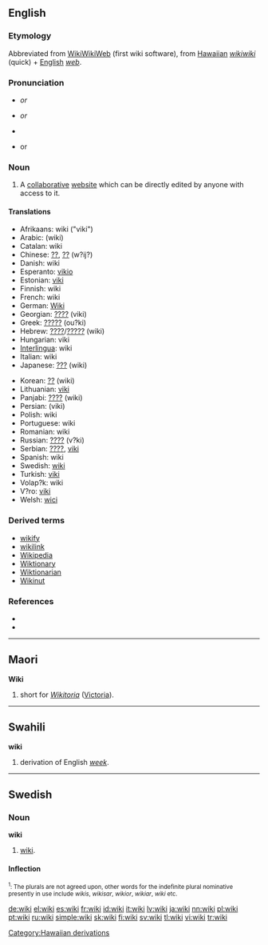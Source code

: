 {{was wotd|2006|December|31}}
==English==

===Etymology===
Abbreviated from [[w:WikiWikiWeb|WikiWikiWeb]] (first wiki software), from [[Hawaiian]] ''[[wikiwiki]]'' (quick) + [[English]] ''[[web]]''.

===Pronunciation===
* {{IPA|/ˈwɪ.ki/}} ''or'' {{IPAchar|/ˈwi.ki/}}
* {{AHD|(wĭʹkē)}} ''or'' {{AHDchar|(wēʹkē)}}
* {{audio|en-us-wiki.ogg|Audio (US)}}
* {{rhymes|ɪki}} or {{IPAchar|[[Rhymes:English:-iːki|-iːki]]}}

===Noun===
{{en-noun}}

# A [[collaborative]] [[website]] which can be directly edited by anyone with access to it.

====Translations====
{{trans-top|''n.'' collaborative website}}
*Afrikaans: wiki ("viki")
*Arabic: {{ARchar|[[????]]}} (wiki)
*Catalan: wiki
*Chinese: [[??]], [[??]] (w?ij?)
*Danish: wiki
*Esperanto: [[vikio]]
*Estonian: [[viki#Estonian|viki]]
*Finnish: wiki
*French: wiki {{m}}
*German: [[Wiki]] {{n}}
*Georgian: [[????]] (viki)
*Greek: [[?????]] (ou?ki)
*Hebrew: [[????]]/[[?????]] (wiki)
*Hungarian: viki
*[[Interlingua]]: wiki
*Italian: wiki
*Japanese: [[???]] (wiki)
{{trans-mid}}
*Korean: [[??]] (wiki)
*Lithuanian: [[viki#Lithuanian|viki]]
*Panjabi: [[????]] (wiki)
*Persian: {{FAchar|[[????]]}} (viki)
*Polish: wiki
*Portuguese: wiki
*Romanian: wiki
*Russian: [[????]] (v?ki)
*Serbian: [[????]], [[viki]]
*Spanish: wiki
*Swedish: [[#Swedish|wiki]]
*Turkish: [[viki#Turkish|viki]]
*Volap?k: wiki
*V?ro: [[viki#V?ro|viki]]
*Welsh: [[wici]]
{{trans-bottom}}

===Derived terms===
* [[wikify]]
* [[wikilink]]
* [[Wikipedia]]
* [[Wiktionary]]
* [[Wiktionarian]]
* [[Wikinut]]

===References===
* {{R:American Heritage 2000|wiki}}
* {{R:Webster's New Millennium|wiki}}

----

==Maori==
'''Wiki'''
# short for ''[[Wikitoria]]'' ([[Victoria]]).

----

==Swahili==
'''wiki'''
# derivation of English ''[[week]]''.

----

==Swedish==

===Noun===
'''wiki''' {{IPA|viːkɪ, vɪkɪ, wiːkɪ, wɪkɪ}}

# [[#English|wiki]].

====Inflection====
{{sv-noun|gender=Common|wiki|wikin|wikier|wikierna|wikis|wikins|wikiers|wikiernas}}
<small><sup>1</sup>: The plurals are not agreed upon, other words for the indefinite plural nominative presently in use include ''wikis'', ''wikisar'', ''wikior'', ''wikiar'', ''wiki'' etc.</small>

[[Category:Hawaiian derivations]]

[[de:wiki]]
[[el:wiki]]
[[es:wiki]]
[[fr:wiki]]
[[id:wiki]]
[[it:wiki]]
[[lv:wiki]]
[[ja:wiki]]
[[nn:wiki]]
[[pl:wiki]]
[[pt:wiki]]
[[ru:wiki]]
[[simple:wiki]]
[[sk:wiki]]
[[fi:wiki]]
[[sv:wiki]]
[[tl:wiki]]
[[vi:wiki]]
[[tr:wiki]]